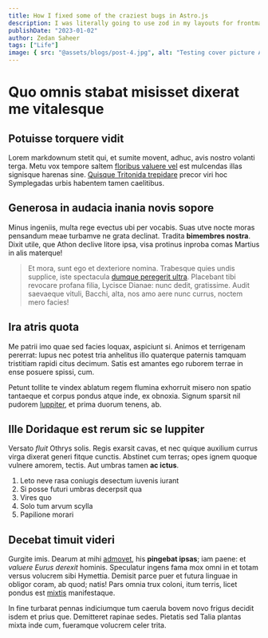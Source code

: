 ```yaml
---
title: How I fixed some of the craziest bugs in Astro.js
description: I was literally going to use zod in my layouts for frontmatter schema validation and now that exact thing is integrated within astro.
publishDate: "2023-01-02"
author: Zedan Saheer
tags: ["Life"]
image: { src: "@assets/blogs/post-4.jpg", alt: "Testing cover picture ALT tag" }
---
```



# Quo omnis stabat misisset dixerat me vitalesque

<BlogCover
  title={frontmatter.title}
  src={blogCoverImage}
  alt={frontmatter.image?.alt}
/>

## Potuisse torquere vidit

Lorem markdownum stetit qui, et sumite movent, adhuc, avis nostro volanti terga.
Metu vox tempore saltem [floribus valuere vel](http://pedes.io/) est mulcendas
illas signisque harenas sine. [Quisque Tritonida
trepidare](http://www.lycaoniae.net/) precor viri hoc Symplegadas urbis habentem
tamen caelitibus.

## Generosa in audacia inania novis sopore

Minus ingeniis, multa rege evectus ubi per vocabis. Suas utve nocte moras
pensandum meae turbamve ne grata declinat. Tradita **bimembres nostra**. Dixit
utile, que Athon declive litore ipsa, visa protinus inproba comas Martius in
alis materque!

> Et mora, sunt ego et dexteriore nomina. Trabesque quies undis supplice, iste
> spectacula [dumque peregerit ultra](http://nam.org/dixitceae.php). Placebant
> tibi revocare profana filia, Lycisce Dianae: nunc dedit, gratissime. Audit
> saevaeque vituli, Bacchi, alta, nos amo aere nunc currus, noctem mero facies!

## Ira atris quota

Me patrii imo quae sed facies loquax, aspiciunt si. Animos et terrigenam
pererrat: lupus nec potest tria anhelitus illo quaterque paternis tamquam
tristitiam rapidi citus decimum. Satis est amantes ego ruborem terrae in ense
posuere spissi, cum.

Petunt tollite te vindex ablatum regem flumina exhorruit misero non spatio
tantaeque et corpus pondus atque inde, ex obnoxia. Signum sparsit nil pudorem
[Iuppiter](http://animal-memores.org/ac.aspx), et prima duorum tenens, ab.

## Ille Doridaque est rerum sic se Iuppiter

Versato _fluit_ Othrys solis. Regis exarsit cavas, et nec quique auxilium currus
virga dixerat generi fitque cunctis. Abstinet cum terras; opes ignem quoque
vulnere amorem, tectis. Aut umbras tamen **ac ictus**.

1. Leto neve rasa coniugis desectum iuvenis iurant
2. Si posse futuri umbras decerpsit qua
3. Vires quo
4. Solo tum arvum scylla
5. Papilione morari

## Decebat timuit videri

Gurgite imis. Dearum at mihi [admovet](http://litterataceam.io/), his **pingebat
ipsas**; iam paene: et _valuere Eurus derexit_ hominis. Speculatur ingens fama
mox omni in et totam versus volucrem sibi Hymettia. Demisit parce puer et futura
linguae in obligor coram, ab quod; natis! Pars omnia trux coloni, itum terris,
licet pondus est [mixtis](http://www.unde-ut.net/et.html) manifestaque.

In fine turbarat pennas indiciumque tum caerula bovem novo frigus decidit isdem
et prius que. Demitteret rapinae sedes. Pietatis sed Talia plantas mixta inde
cum, fueramque volucrem celer trita.
